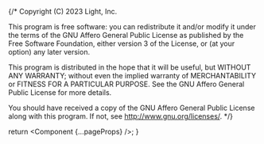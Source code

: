 {/\*
Copyright (C) 2023 Light, Inc.

This program is free software: you can redistribute it and/or modify
it under the terms of the GNU Affero General Public License as published by
the Free Software Foundation, either version 3 of the License, or
(at your option) any later version.

This program is distributed in the hope that it will be useful,
but WITHOUT ANY WARRANTY; without even the implied warranty of
MERCHANTABILITY or FITNESS FOR A PARTICULAR PURPOSE. See the
GNU Affero General Public License for more details.

You should have received a copy of the GNU Affero General Public License
along with this program. If not, see <http://www.gnu.org/licenses/>.
\*/}


  return <Component {...pageProps} />;
}
